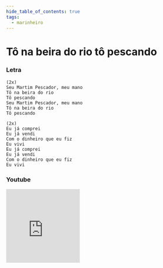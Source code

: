 ```yaml
---
hide_table_of_contents: true
tags:
  - marinheiro
---
```


# Tô na beira do rio tô pescando

### Letra

```text
(2x)
Seu Martim Pescador, meu mano
Tô na beira do rio
Tô pescando
Seu Martim Pescador, meu mano
Tô na beira do rio
Tô pescando

(2x)
Eu já comprei
Eu já vendi
Com o dinheiro que eu fiz
Eu vivi
Eu já comprei
Eu já vendi
Com o dinheiro que eu fiz
Eu vivi
```

### Youtube

<iframe
  width="200"
  height="200"
  src="https://www.youtube.com/embed/JuaoaS5xLbk"
  title="YouTube video player"
  frameborder="0"
  allow="accelerometer; autoplay; clipboard-write; encrypted-media; gyroscope; picture-in-picture; web-share"
  referrerpolicy="strict-origin-when-cross-origin"
  allowfullscreen
></iframe>
